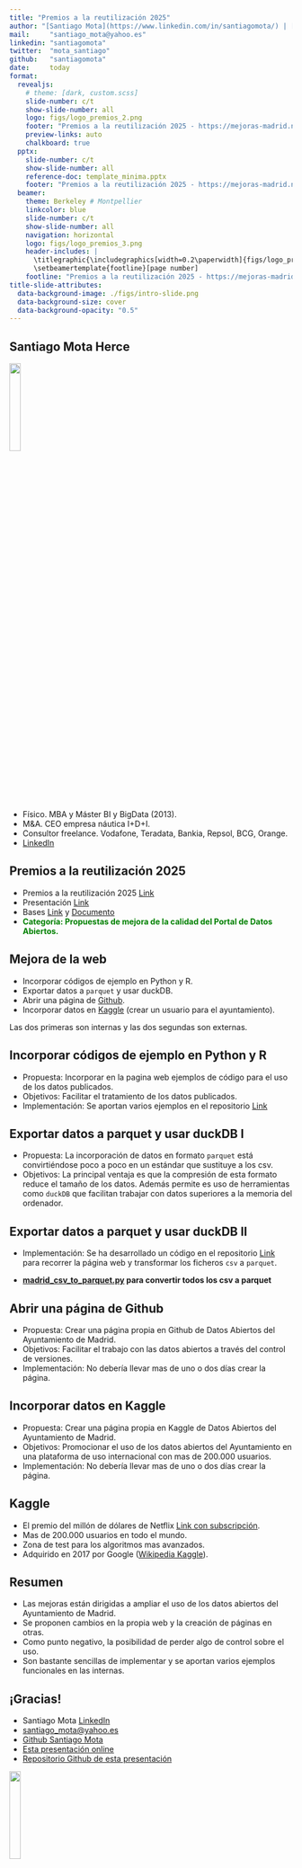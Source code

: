 ```yaml
---
title: "Premios a la reutilización 2025"
author: "[Santiago Mota](https://www.linkedin.com/in/santiagomota/) | [Presentación](https://mejoras-madrid.netlify.app/)"
mail:     "santiago_mota@yahoo.es"
linkedin: "santiagomota"
twitter:  "mota_santiago"
github:   "santiagomota"
date:     today
format: 
  revealjs:
    # theme: [dark, custom.scss]
    slide-number: c/t
    show-slide-number: all
    logo: figs/logo_premios_2.png
    footer: "Premios a la reutilización 2025 - https://mejoras-madrid.netlify.app/"
    preview-links: auto
    chalkboard: true
  pptx:
    slide-number: c/t
    show-slide-number: all
    reference-doc: template_minima.pptx
    footer: "Premios a la reutilización 2025 - https://mejoras-madrid.netlify.app/"  
  beamer: 
    theme: Berkeley # Montpellier  
    linkcolor: blue
    slide-number: c/t
    show-slide-number: all   
    navigation: horizontal
    logo: figs/logo_premios_3.png
    header-includes: |
      \titlegraphic{\includegraphics[width=0.2\paperwidth]{figs/logo_premios_2.png}}
      \setbeamertemplate{footline}[page number]
    footline: "Premios a la reutilización 2025 - https://mejoras-madrid.netlify.app/"
title-slide-attributes:
  data-background-image: ./figs/intro-slide.png
  data-background-size: cover
  data-background-opacity: "0.5"
---
```



## Santiago Mota Herce {.smallerTitle}

![](./figs/00017_2e.jpg){.absolute bottom=0 right=0 width="20%"}

- Físico. MBA y Máster BI y BigData (2013).
- M&A. CEO empresa náutica I+D+I.
- Consultor freelance. Vodafone, Teradata, Bankia, Repsol, BCG, Orange.
- [LinkedIn](https://www.linkedin.com/in/santiagomota/)


## Premios a la reutilización 2025 {.smallerTitle}

- Premios a la reutilización 2025 [Link](https://datos.madrid.es/portal/site/egob/menuitem.3efdb29b813ad8241e830cc2a8a409a0/?vgnextoid=ff7e9b21d6a37910VgnVCM2000001f4a900aRCRD&vgnextchannel=e7a412b9ace9f310VgnVCM100000171f5a0aRCRD&vgnextfmt=default)
- Presentación [Link](https://sede.madrid.es/portal/site/tramites/menuitem.62876cb64654a55e2dbd7003a8a409a0/?vgnextoid=4c0731b003027910VgnVCM1000001d4a900aRCRD&vgnextchannel=23a99c5ffb020310VgnVCM100000171f5a0aRCRD&vgnextfmt=default)
- Bases [Link](https://sede.madrid.es/portal/site/tramites/menuitem.b4c91589e7f6a5d829da39e5a8a409a0/?vgnextoid=d8f12a3a40b17910VgnVCM1000001d4a900aRCRD&vgnextchannel=741d814231ede410VgnVCM1000000b205a0aRCRD&vgnextfmt=default) y [Documento](./varios/boam9895_2291.pdf)
- <strong><span style="color: green;">Categoría: Propuestas de mejora de la calidad del Portal de Datos Abiertos.</span></strong>


## Mejora de la web{.smallerTitle}

- Incorporar códigos de ejemplo en Python y R.
- Exportar datos a `parquet` y usar duckDB.
- Abrir una página de [Github](https://github.com/).
- Incorporar datos en [Kaggle](https://www.kaggle.com) (crear un usuario para el ayuntamiento).

Las dos primeras son internas y las dos segundas son externas.


## Incorporar códigos de ejemplo en Python y R

- Propuesta: Incorporar en la pagina web ejemplos de código para el uso de los datos publicados.
- Objetivos: Facilitar el tratamiento de los datos publicados.
- Implementación: Se aportan varios ejemplos en el repositorio [Link](https://github.com/santiagomota/madrid-open-data-mejora)


## Exportar datos a parquet y usar duckDB I

- Propuesta: La incorporación de datos en formato `parquet` está convirtiéndose poco a poco en un estándar que sustituye a los csv.
- Objetivos: La principal ventaja es que la compresión de esta formato reduce el tamaño de los datos. Además permite es uso de herramientas como `duckDB` que facilitan trabajar con datos superiores a la memoria del ordenador. 


## Exportar datos a parquet y usar duckDB II

- Implementación: Se ha desarrollado un código en el repositorio [Link](https://github.com/santiagomota/madrid-open-data-mejora) para recorrer la página web y transformar los ficheros `csv` a `parquet`. 

- **[madrid_csv_to_parquet.py](/media/enero/Disco3ATA/Varios/R/Archivos/datos_madrid/madrid_csv_to_parquet.py) para convertir todos los csv a parquet**


## Abrir una página de Github

- Propuesta: Crear una página propia en Github de Datos Abiertos del Ayuntamiento de Madrid.
- Objetivos: Facilitar el trabajo con las datos abiertos a través del control de versiones.
- Implementación: No debería llevar mas de uno o dos días crear la página.


## Incorporar datos en Kaggle

- Propuesta: Crear una página propia en Kaggle de Datos Abiertos del Ayuntamiento de Madrid.
- Objetivos: Promocionar el uso de los datos abiertos del Ayuntamiento en una plataforma de uso internacional con mas de 200.000 usuarios.
- Implementación: No debería llevar mas de uno o dos días crear la página.


## Kaggle {.smallerTitle}

- El premio del millón de dólares de Netflix [Link con subscripción](https://www.wired.com/2009/09/bellkors-pragmatic-chaos-wins-1-million-netflix-prize/).
- Mas de 200.000 usuarios en todo el mundo.
- Zona de test para los algoritmos mas avanzados.
- Adquirido en 2017 por Google ([Wikipedia Kaggle](https://en.wikipedia.org/wiki/Kaggle)).


## Resumen

- Las mejoras están dirigidas a ampliar el uso de los datos abiertos del Ayuntamiento de Madrid.
- Se proponen cambios en la propia web y la creación de páginas en otras.
- Como punto negativo, la posibilidad de perder algo de control sobre el uso.
- Son bastante sencillas de implementar y se aportan varios ejemplos funcionales en las internas.


## ¡Gracias!{.center-title-slide}

- Santiago Mota [LinkedIn](https://www.linkedin.com/in/santiagomota/) 
- [santiago_mota@yahoo.es](santiago_mota@yahoo.es) 
- [Github Santiago Mota](https://github.com/santiagomota)
- [Esta presentación online](https://mejoras-madrid.netlify.app/)
- [Repositorio Github de esta presentación](https://github.com/santiagomota/datos-madrid-presentacion)

![](./figs/Concurso_presentacion_Github.svg){fig-align="right" width="20%"}
